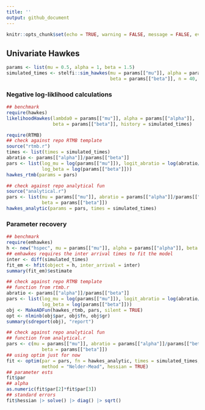 ```yaml
---
title: ''
output: github_document
---
```


```r
knitr::opts_chunk$set(echo = TRUE, warning = FALSE, message = FALSE, eval = TRUE)
```

## Univariate Hawkes 

```r
params <- list(mu = 0.5, alpha = 1, beta = 1.5)
simulated_times <- stelfi::sim_hawkes(mu = params[["mu"]], alpha = params[["alpha"]], 
                                      beta = params[["beta"]], n = 40, seed = 654)
```

### Negative log-liklihood calculations

```r
## benchmark
require(hawkes)
likelihoodHawkes(lambda0 = params[["mu"]], alpha = params[["alpha"]], 
                 beta = params[["beta"]], history = simulated_times)
```

```r
require(RTMB)
## check against repo RTMB template
source("rtmb.r") 
times <- list(times = simulated_times)
abratio <- params[["alpha"]]/params[["beta"]]
pars <- list(log_mu = log(params[["mu"]]), logit_abratio = log(abratio/(1 - abratio)), 
             log_beta = log(params[["beta"]]))
hawkes_rtmb(params = pars)
```


```r
## check against repo analytical fun
source("analytical.r")
pars <- list(mu = params[["mu"]], abratio = params[["alpha"]]/params[["beta"]], 
             beta = params[["beta"]])
hawkes_analytic(params = pars, times = simulated_times)

```

### Parameter recovery

```r
## benchmark
require(emhawkes)
h <- new("hspec", mu = params[["mu"]], alpha = params[["alpha"]], beta = params[["beta"]])
## emhawkes requires the inter arrival times to fit the model
inter <- diff(simulated_times)
fit_em <- hfit(object = h, inter_arrival = inter)
summary(fit_em)$estimate
```
```r
## check against repo RTMB template
## function from rtmb.r
abratio <- params[["alpha"]]/params[["beta"]]
pars <- list(log_mu = log(params[["mu"]]), logit_abratio = log(abratio/(1 - abratio)), 
             log_beta = log(params[["beta"]]))
obj <- MakeADFun(hawkes_rtmb, pars, silent = TRUE)
opt <- nlminb(obj$par, obj$fn, obj$gr)
summary(sdreport(obj), "report")
```

```r
## check against repo analytical fun
## function from analytical.r
pars <- c(mu = params[["mu"]], abratio = params[["alpha"]]/params[["beta"]], 
             beta = params[["beta"]])
## using optim just for now
fit <- optim(par = pars, fn = hawkes_analytic, times = simulated_times, 
             method = "Nelder-Mead", hessian = TRUE)
## parameter ests
fit$par
## alpha
as.numeric(fit$par[2]*fit$par[3])
## standard errors
fit$hessian |> solve() |> diag() |> sqrt()
```